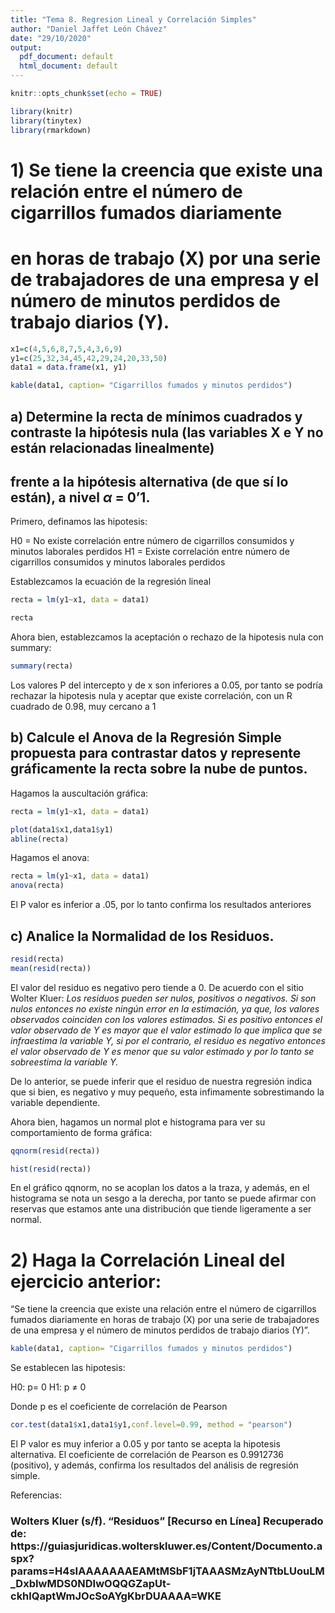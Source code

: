 ```yaml
---
title: "Tema 8. Regresion Lineal y Correlación Simples"
author: "Daniel Jaffet León Chávez"
date: "29/10/2020"
output:
  pdf_document: default
  html_document: default
---
```


```r
knitr::opts_chunk$set(echo = TRUE)
```

```r
library(knitr)
library(tinytex)
library(rmarkdown)
```


# 1)      Se tiene la creencia que existe una relación entre el número de cigarrillos fumados diariamente 
# en horas de trabajo (X) por una serie de trabajadores de una empresa y el número de minutos perdidos de trabajo diarios (Y).

```r

x1=c(4,5,6,8,7,5,4,3,6,9)
y1=c(25,32,34,45,42,29,24,20,33,50)
data1 = data.frame(x1, y1)

```

```r

kable(data1, caption= "Cigarrillos fumados y minutos perdidos")

```

## a) Determine la recta de mínimos cuadrados y contraste la hipótesis nula (las variables X e Y no están relacionadas linealmente) 
## frente a la hipótesis alternativa (de que sí lo están), a nivel $\alpha$ = 0’1.

Primero, definamos las hipotesis:

H0 = No existe correlación entre número de cigarrillos consumidos y minutos laborales perdidos
H1 = Existe correlación entre número de cigarrillos consumidos y minutos laborales perdidos

Establezcamos la ecuación de la regresión lineal

```r
recta = lm(y1~x1, data = data1)

recta
```

Ahora bien, establezcamos la aceptación o rechazo de la hipotesis nula con summary:

```r
summary(recta)

```

Los valores P del intercepto y de x son inferiores a 0.05, por tanto se podría rechazar 
la hipotesis nula y aceptar que existe correlación, con un R cuadrado de 0.98, muy cercano a 1



 

## b) Calcule el Anova de la Regresión Simple propuesta para contrastar datos y represente gráficamente la recta sobre la nube de puntos.

Hagamos la auscultación gráfica:

```r
recta = lm(y1~x1, data = data1)

plot(data1$x1,data1$y1)
abline(recta)
```

Hagamos el anova:

```r
recta = lm(y1~x1, data = data1)
anova(recta)
```

El P valor es inferior a .05, por lo tanto confirma los resultados anteriores


## c) Analice la Normalidad de los Residuos.

```r
resid(recta)
mean(resid(recta))
```
El valor del residuo es negativo pero tiende a 0. De acuerdo con el sitio Wolter Kluer: _Los residuos pueden ser nulos, 
positivos o negativos. Si son nulos entonces no existe ningún error en la estimación, ya que, los valores observados coinciden con los valores estimados. 
Si es positivo entonces el valor observado de Y es mayor que el valor estimado lo que implica que se infraestima la variable Y, si por el contrario,
el residuo es negativo entonces el valor observado de Y es menor que su valor estimado y por lo tanto se sobreestima la variable Y._ 

De lo anterior, se puede inferir que el residuo de nuestra regresión indica que si bien, 
es negativo y muy pequeño, esta infimamente sobrestimando la variable dependiente.

Ahora bien, hagamos un normal plot e histograma para ver su comportamiento de forma gráfica:

```r

qqnorm(resid(recta))

hist(resid(recta))

```

En el gráfico qqnorm, no se acoplan los datos a la traza, y además, en el histograma se nota un sesgo
a la derecha, por tanto se puede afirmar con reservas que estamos ante una distribución que tiende ligeramente a ser normal.

# 2) Haga la Correlación Lineal del ejercicio anterior:
“Se tiene la creencia que existe una relación entre el número de cigarrillos fumados 
diariamente en horas de trabajo (X) por una serie de trabajadores de una empresa y el número de minutos perdidos de trabajo diarios (Y)”.

```r

kable(data1, caption= "Cigarrillos fumados y minutos perdidos")

```

Se establecen las hipotesis:

H0: p= 0
H1: p $\neq$ 0

Donde p es el coeficiente de correlación de Pearson

```r
cor.test(data1$x1,data1$y1,conf.level=0.99, method = "pearson")

```

El P valor es muy inferior a 0.05 y por tanto se acepta la hipotesis alternativa. 
El coeficiente de correlación de Pearson es 0.9912736 (positivo), y además, confirma los resultados del análisis de regresión simple.

Referencias:

### Wolters Kluer (s/f). "Residuos" [Recurso en Línea] Recuperado de: https://guiasjuridicas.wolterskluwer.es/Content/Documento.aspx?params=H4sIAAAAAAAEAMtMSbF1jTAAASMzAyNTtbLUouLM_DxbIwMDS0NDIwOQQGZapUt-ckhlQaptWmJOcSoAYgKbrDUAAAA=WKE
